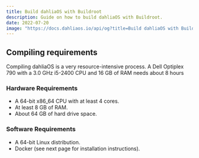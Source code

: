 ```yaml
---
title: Build dahliaOS with Buildroot
description: Guide on how to build dahliaOS with Buildroot.
date: 2022-07-20
image: "https://docs.dahliaos.io/api/og?title=Build dahliaOS with Buildroot&desc=Guide on how to build dahliaOS with Buildroot."
---
```



## Compiling requirements

<Callout type="warning">
  Compiling dahliaOS is a very resource-intensive process. A Dell Optiplex 790
  with a 3.0 GHz i5-2400 CPU and 16 GB of RAM needs about 8 hours
</Callout>

### Hardware Requirements

- A 64-bit x86_64 CPU with at least 4 cores.
- At least 8 GB of RAM.
- About 64 GB of hard drive space.

### Software Requirements

- A 64-bit Linux distribution.
- Docker (see next page for installation instructions).
